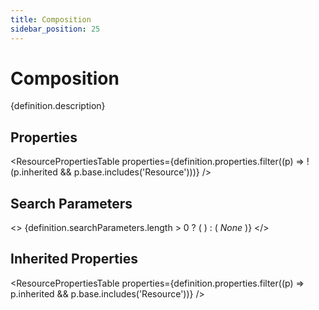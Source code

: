 ```yaml
---
title: Composition
sidebar_position: 25
---
```



# Composition

<p>{definition.description}</p>

## Properties

<ResourcePropertiesTable properties={definition.properties.filter((p) => !(p.inherited && p.base.includes('Resource')))} />

## Search Parameters

<>
  {definition.searchParameters.length > 0 ? (
    <SearchParamsTable searchParams={definition.searchParameters} />
  ) : (
    <em>None</em>
  )}
</>

## Inherited Properties

<ResourcePropertiesTable properties={definition.properties.filter((p) => p.inherited && p.base.includes('Resource'))} />


